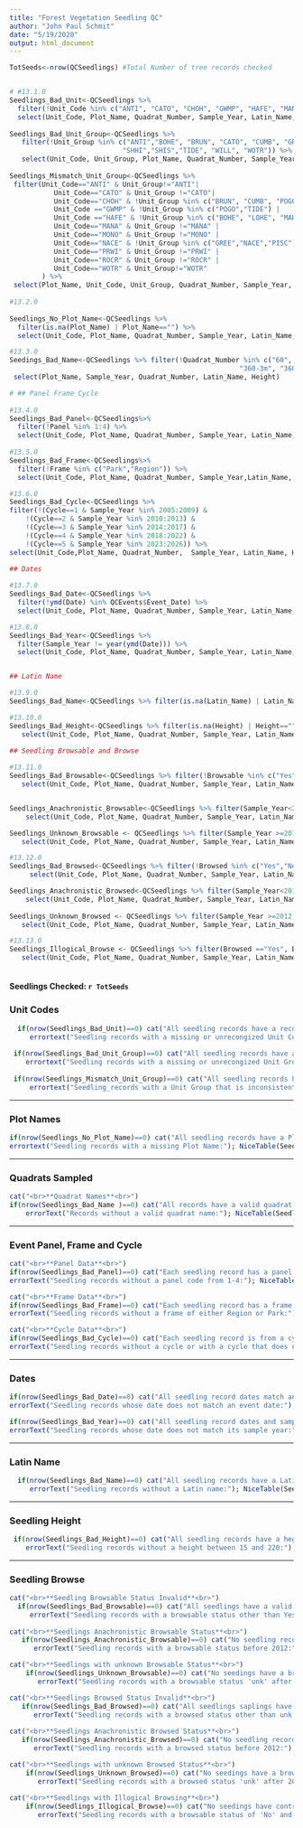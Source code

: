 ```yaml
---
title: "Forest Vegetation Seedling QC"
author: "John Paul Schmit"
date: "5/19/2020"
output: html_document
---
```



```r
TotSeeds<-nrow(QCSeedlings) #Total Number of tree records checked


# #13.1.0
Seedlings_Bad_Unit<-QCSeedlings %>% 
  filter(!Unit_Code %in% c("ANTI", "CATO", "CHOH", "GWMP", "HAFE", "MANA", "MONO", "NACE", "PRWI", "ROCR", "WOTR")) %>% 
  select(Unit_Code, Plot_Name, Quadrat_Number, Sample_Year, Latin_Name, Height)
 
Seedlings_Bad_Unit_Group<-QCSeedlings %>% 
   filter(!Unit_Group %in% c("ANTI","BOHE", "BRUN", "CATO", "CUMB", "GREE", "LOHE", "MAHE", "MANA", "MONO", "NACE", "PISC", "POGO","PRWI", "ROCR", 
                            "SHHI","SHIS","TIDE", "WILL", "WOTR")) %>% 
   select(Unit_Code, Unit_Group, Plot_Name, Quadrat_Number, Sample_Year, Latin_Name, Height)
 
Seedlings_Mismatch_Unit_Group<-QCSeedlings %>% 
 filter(Unit_Code=="ANTI" & Unit_Group!="ANTI"|
           Unit_Code=="CATO" & Unit_Group !="CATO"|
           Unit_Code=="CHOH" & !Unit_Group %in% c("BRUN", "CUMB", "POGO", "WILL") |
           Unit_Code =="GWMP" & !Unit_Group %in% c("POGO","TIDE") |
           Unit_Code =="HAFE" & !Unit_Group %in% c("BOHE", "LOHE", "MAHE","SHHI", "SHIS")|
           Unit_Code=="MANA" & Unit_Group !="MANA" |
           Unit_Code=="MONO" & Unit_Group !="MONO" |
           Unit_Code=="NACE" & !Unit_Group %in% c("GREE","NACE","PISC")|
           Unit_Code=="PRWI" & Unit_Group !="PRWI" |
           Unit_Code=="ROCR" & Unit_Group !="ROCR" |
           Unit_Code=="WOTR" & Unit_Group!="WOTR"
        ) %>% 
 select(Plot_Name, Unit_Code, Unit_Group, Quadrat_Number, Sample_Year, Latin_Name, Height)
 
#13.2.0
 
Seedlings_No_Plot_Name<-QCSeedlings %>% 
  filter(is.na(Plot_Name) | Plot_Name=="") %>% 
  select(Unit_Code, Plot_Name, Quadrat_Number, Sample_Year, Latin_Name, Height)

#13.3.0
Seedings_Bad_Name<-QCSeedlings %>% filter(!Quadrat_Number %in% c("60", "180", "300", "120-3m", "120-8m", "120-13m", "240-3m", "240-8m", "240-13m",
                                                         "360-3m", "360-8m", "360-13m")) %>% 
 select(Plot_Name, Sample_Year, Quadrat_Number, Latin_Name, Height)

# ## Panel Frame Cycle  
  
#13.4.0
Seedlings_Bad_Panel<-QCSeedlings%>%
  filter(!Panel %in% 1:4) %>% 
  select(Unit_Code, Plot_Name, Quadrat_Number, Sample_Year, Latin_Name, Height, Panel)
 
#13.5.0
Seedlings_Bad_Frame<-QCSeedlings%>%
  filter(!Frame %in% c("Park","Region")) %>% 
  select(Unit_Code, Plot_Name, Quadrat_Number, Sample_Year,Latin_Name, Height, Frame)

#13.6.0
Seedlings_Bad_Cycle<-QCSeedlings %>% 
filter(!(Cycle==1 & Sample_Year %in% 2005:2009) &
    !(Cycle==2 & Sample_Year %in% 2010:2013) &
    !(Cycle==3 & Sample_Year %in% 2014:2017) &
    !(Cycle==4 & Sample_Year %in% 2018:2022) &
    !(Cycle==5 & Sample_Year %in% 2023:2026)) %>% 
select(Unit_Code,Plot_Name, Quadrat_Number,  Sample_Year, Latin_Name, Height, Cycle)

## Dates
 
#13.7.0
Seedlings_Bad_Date<-QCSeedlings %>% 
  filter(!ymd(Date) %in% QCEvents$Event_Date) %>% 
  select(Unit_Code, Plot_Name, Quadrat_Number, Sample_Year, Latin_Name, Height, Date)

#13.8.0
Seedlings_Bad_Year<-QCSeedlings %>% 
  filter(Sample_Year != year(ymd(Date))) %>% 
  select(Unit_Code, Plot_Name, Quadrat_Number, Sample_Year, Latin_Name, Height, Date)


## Latin Name

#13.9.0
Seedlings_Bad_Name<-QCSeedlings %>% filter(is.na(Latin_Name) | Latin_Name == "")

#13.10.0
Seedlings_Bad_Height<-QCSeedlings %>% filter(is.na(Height) | Height=="" | Height<15 | Height>220) %>%
   select(Unit_Code, Plot_Name, Quadrat_Number, Sample_Year, Latin_Name, Height)

## Seedling Browsable and Browse
 
#13.11.0
Seedlings_Bad_Browsable<-QCSeedlings %>% filter(!Browsable %in% c("Yes","No", "unk") ) %>%
   select(Unit_Code, Plot_Name, Quadrat_Number, Sample_Year, Latin_Name, Browsable, Browsed)


Seedlings_Anachronistic_Browsable<-QCSeedlings %>% filter(Sample_Year<2012 & Browsable != "unk" ) %>%
    select(Unit_Code, Plot_Name, Quadrat_Number, Sample_Year, Latin_Name, Browsable, Browsed)

Seedlings_Unknown_Browsable <- QCSeedlings %>% filter(Sample_Year >=2012, Browsable == "unk") %>%
   select(Unit_Code, Plot_Name, Quadrat_Number, Sample_Year, Latin_Name, Browsable, Browsed)

#13.12.0
Seedlings_Bad_Browsed<-QCSeedlings %>% filter(!Browsed %in% c("Yes","No", "unk") ) %>%
     select(Unit_Code, Plot_Name, Quadrat_Number, Sample_Year, Latin_Name, Browsable, Browsed)

Seedlings_Anachronistic_Browsed<-QCSeedlings %>% filter(Sample_Year<2012 & Browsed != "unk" ) %>%
    select(Unit_Code, Plot_Name, Quadrat_Number, Sample_Year, Latin_Name, Browsable, Browsed)
 
Seedlings_Unknown_Browsed <- QCSeedlings %>% filter(Sample_Year >=2012, Browsed == "unk") %>%
   select(Unit_Code, Plot_Name, Quadrat_Number, Sample_Year, Latin_Name, Browsable, Browsed)

#13.13.0
Seedlings_Illogical_Browse <- QCSeedlings %>% filter(Browsed =="Yes", Browsable == "No") %>%
   select(Unit_Code, Plot_Name, Quadrat_Number, Sample_Year, Latin_Name, Browsable, Browsed)
 
```


#### **Seedlings Checked:** `r TotSeeds` ####


### Unit Codes

```r
  if(nrow(Seedlings_Bad_Unit)==0) cat("All seedling records have a recognized Unit Code.<br>") else {
     errortext("Seedling records with a missing or unrecongized Unit Code:"); NiceTable(Seedlings_Bad_Unit)}
  
 if(nrow(Seedlings_Bad_Unit_Group)==0) cat("All seedling records have a recognized Unit Group.<br>") else {
    errortext("Seedling records with a missing or unrecongized Unit Group:"); NiceTable(Seedlings_Bad_Unit_Group)}
  
 if(nrow(Seedlings_Mismatch_Unit_Group)==0) cat("All seedling records have Unit Group that is consistent with their Unit Code.<br>") else {
     errortext("Seedling_records with a Unit Group that is inconsistent with their Unit Code:"); NiceTable(Seedling_Mismatch_Unit_Group)}

```

---

### Plot Names

```r
if(nrow(Seedlings_No_Plot_Name)==0) cat("All seedling records have a Plot Name.<br>") else {
errortext("Seedling records with a missing Plot Name:"); NiceTable(Seedlings_No_Plot_Name)}

```

---

###  Quadrats Sampled
```r

cat("<br>**Quadrat Names**<br>") 
if(nrow(Seedlings_Bad_Name )==0) cat("All records have a valid quadrat name.<br>") else {
    errorText("Records without a valid quadrat name:"); NiceTable(Seedlings_Bad_Name)}

```

---

### Event Panel, Frame and Cycle

```r

cat("<br>**Panel Data**<br>")
if(nrow(Seedlings_Bad_Panel)==0) cat("Each seedling record has a panel code from 1 to 4.<br>") else {
errorText("Seedling records without a panel code from 1-4:"); NiceTable(Seedlings_Bad_Panel)}

cat("<br>**Frame Data**<br>")
if(nrow(Seedlings_Bad_Frame)==0) cat("Each seedling record has a frame that is either Region or Park.<br>") else {
errorText("Seedling records without a frame of either Region or Park:"); NiceTable(Seedlings_Bad_Frame)}

cat("<br>**Cycle Data**<br>")
if(nrow(Seedlings_Bad_Cycle)==0) cat("Each seedling record is from a cycle that matches its event year.<br>") else {
errorText("Seedling records without a cycle or with a cycle that does not match its event year:"); NiceTable(Seedlings_Bad_Cycle)}

```

---

###  Dates
```r
 
if(nrow(Seedlings_Bad_Date)==0) cat("All seedling record dates match an event date.<br>") else {
errorText("Seedling records whose date does not match an event date:"); NiceTable(Seedlings_Bad_Date)}

if(nrow(Seedlings_Bad_Year)==0) cat("All seedling record dates and sample years are consistent.<br>") else {
errorText("Seedling records whose date does not match its sample year:"); NiceTable(Seedlings_Bad_Year)}

```

---

### Latin Name

```r

  if(nrow(Seedlings_Bad_Name)==0) cat("All seedling records have a Latin name.<br>") else {
     errorText("Seedling records without a Latin name:"); NiceTable(Seedlings_Bad_Name)}

```

---

### Seedling Height
```r

 if(nrow(Seedlings_Bad_Height)==0) cat("All seedling records have a hegiht between 15 and 220 cm.<br>") else {
    errorText("Seedling records without a height between 15 and 220:"); NiceTable(Seedlings_Bad_Height)}

```

---

### Seedling Browse

```r
 
cat("<br>**Seedling Browsable Status Invalid**<br>") 
  if(nrow(Seedlings_Bad_Browsable)==0) cat("All seedlings have a valid browsable status.<br>") else {
     errorText("Seedling records with a browsable status other than Yes, No, or unk:"); NiceTable(Seedlings_Bad_Browsable)}
  
cat("<br>**Seedlings Anachronistic Browsable Status**<br>") 
   if(nrow(Seedlings_Anachronistic_Browsable)==0) cat("No seedling records have a browsable status before 2012.<br>") else {
      errorText("Seedling records with a browsable status before 2012:"); NiceTable(Seedlings_Anachronistic_Browsable)}

cat("<br>**Seedlings with unknown Browsable Status**<br>")
    if(nrow(Seedlings_Unknown_Browsable)==0) cat("No seedings have a browsable status of 'unk' after 2011.<br>") else {
       errorText("Seedling records with a browsable status 'unk' after 2011:"); NiceTable(Seedlings_Unknown_Browsable)}

cat("<br>**Seedlings Browsed Status Invalid**<br>") 
   if(nrow(Seedlings_Bad_Browsed)==0) cat("All seedlings saplings have a valid browsed status.<br>") else {
      errorText("Seedling records with a browsed status other than unk, Yes, or No:"); NiceTable(Seedlings_Bad_Browsed)}
    
cat("<br>**Seedlings Anachronistic Browsed Status**<br>") 
   if(nrow(Seedlings_Anachronistic_Browsed)==0) cat("No seedling records have a browsed status before 2012.<br>") else {
      errorText("Seedling records with a browsed status before 2012:"); NiceTable(Seedlings_Anachronistic_Browsed)}

cat("<br>**Seedlings with unknown Browsed Status**<br>")
    if(nrow(Seedlings_Unknown_Browsed)==0) cat("No seedings have a browsed status of 'unk' after 2011.<br>") else {
       errorText("Seedling records with a browsed status 'unk' after 2011:"); NiceTable(Seedlings_Unknown_Browsed)}
 
cat("<br>**Seedlings with Illogical Browsing**<br>")
    if(nrow(Seedlings_Illogical_Browse)==0) cat("No seedings have contradictory browsable and browsed status.<br>") else {
       errorText("Seedling records with a browsable status of 'No' and browsed status of 'Yes':"); NiceTable(Seedlings_Illogical_Browse)}

```



